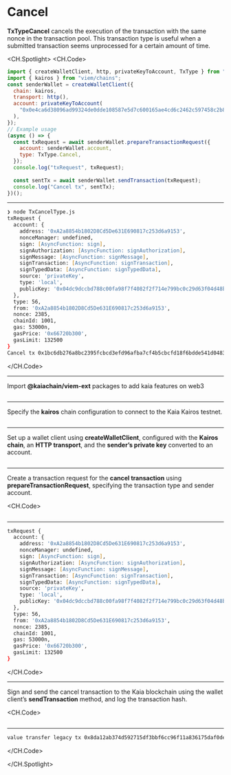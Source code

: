 # Cancel


<Editor
  module='/src/pages/viem-ext/basic-transaction/CancelType.tsx'
  route={RoutePath.ViemExt_Cancel_Type}
/>

**TxTypeCancel** cancels the execution of the transaction with the same nonce in the transaction pool. This transaction type is useful when a submitted transaction seems unprocessed for a certain amount of time.

<CH.Spotlight>
<CH.Code>

```js TxCancelType.js
import { createWalletClient, http, privateKeyToAccount, TxType } from "@kaiachain/viem-ext";
import { kairos } from "viem/chains";
const senderWallet = createWalletClient({
  chain: kairos,
  transport: http(),
  account: privateKeyToAccount(
    "0x0e4ca6d38096ad99324de0dde108587e5d7c600165ae4cd6c2462c597458c2b8"
  ),
});
// Example usage
(async () => {
  const txRequest = await senderWallet.prepareTransactionRequest({
    account: senderWallet.account,
    type: TxType.Cancel,
  });
  console.log("txRequest", txRequest);
  
  const sentTx = await senderWallet.sendTransaction(txRequest);
  console.log("Cancel tx", sentTx);
})();

```

---

```zsh output
❯ node TxCancelType.js
txRequest {
  account: {
    address: '0xA2a8854b1802D8Cd5De631E690817c253d6a9153',
    nonceManager: undefined,
    sign: [AsyncFunction: sign],
    signAuthorization: [AsyncFunction: signAuthorization],
    signMessage: [AsyncFunction: signMessage],
    signTransaction: [AsyncFunction: signTransaction],
    signTypedData: [AsyncFunction: signTypedData],
    source: 'privateKey',
    type: 'local',
    publicKey: '0x04dc9dccbd788c00fa98f7f4082f2f714e799bc0c29d63f04d48b54fe6250453cdaf06ca34ae8714cf3dae06bacdb78c7c2d4054bd38961d40853cd5f15955da79'   
  },
  type: 56,
  from: '0xA2a8854b1802D8Cd5De631E690817c253d6a9153',
  nonce: 2385,
  chainId: 1001,
  gas: 53000n,
  gasPrice: '0x66720b300',
  gasLimit: 132500
}
Cancel tx 0x1bc6db276a8bc2395fcbcd3efd96afba7cf4b5cbcfd18f6bdde541d04838d065

```

</CH.Code>

---

Import **@kaiachain/viem-ext** packages to add kaia features on web3

```js TxCancelType.js focus=1

```

---

Specify the **kairos** chain configuration to connect to the Kaia Kairos testnet.

```js TxCancelType.js focus=2

```

---

Set up a wallet client using **createWalletClient**, configured with the **Kairos chain**, an **HTTP transport**, and the **sender’s private key** converted to an account.

```js TxCancelType.js focus=3:9

```

---

Create a transaction request for the **cancel transaction** using **prepareTransactionRequest**, specifying the transaction type and sender account.

<CH.Code>
```js TxCancelType.js focus=12:17

```
---

```zsh output
txRequest {
  account: {
    address: '0xA2a8854b1802D8Cd5De631E690817c253d6a9153',
    nonceManager: undefined,
    sign: [AsyncFunction: sign],
    signAuthorization: [AsyncFunction: signAuthorization],
    signMessage: [AsyncFunction: signMessage],
    signTransaction: [AsyncFunction: signTransaction],
    signTypedData: [AsyncFunction: signTypedData],
    source: 'privateKey',
    type: 'local',
    publicKey: '0x04dc9dccbd788c00fa98f7f4082f2f714e799bc0c29d63f04d48b54fe6250453cdaf06ca34ae8714cf3dae06bacdb78c7c2d4054bd38961d40853cd5f15955da79'   
  },
  type: 56,
  from: '0xA2a8854b1802D8Cd5De631E690817c253d6a9153',
  nonce: 2385,
  chainId: 1001,
  gas: 53000n,
  gasPrice: '0x66720b300',
  gasLimit: 132500
}
```

</CH.Code>

---

Sign and send the cancel transaction to the Kaia blockchain using the wallet client’s **sendTransaction** method, and log the transaction hash.

<CH.Code>
```js TxCancelType.js focus=19:20

````

---

```zsh output
value transfer legacy tx 0x8da12ab374d592715df3bbf6cc96f11a836175daf0dec7f26295d172d6206056
````

</CH.Code>

</CH.Spotlight>
